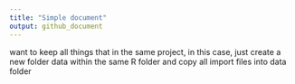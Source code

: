```yaml
---
title: "Simple document"
output: github_document
---
```


want to keep all things that in the same project, in this case, just create a new folder data within the same R folder and copy all import files into data folder
